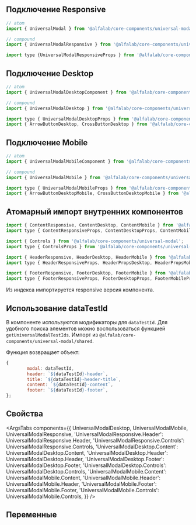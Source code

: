 
## Подключение Responsive

```jsx
// atom
import { UniversalModal } from '@alfalab/core-components/universal-modal';

// compound
import { UniversalModalResponsive } from '@alfalab/core-components/universal-modal';

import type {UniversalModalResponsiveProps } from '@alfalab/core-components/universal-modal';
```

## Подключение Desktop

```jsx
// atom
import { UniversalModalDesktopComponent } from '@alfalab/core-components/universal-modal';

// compound
import { UniversalModalDesktop } from '@alfalab/core-components/universal-modal';

import type { UniversalModalDesktopProps } from '@alfalab/core-components/universal-modal';
import { ArrowButtonDesktop, CrossButtonDesktop } from '@alfalab/core-components/universal-modal';
```

## Подключение Mobile

```jsx
// atom
import { UniversalModalMobileComponent } from '@alfalab/core-components/universal-modal';

// compound
import { UniversalModalMobile } from '@alfalab/core-components/universal-modal';

import type { UniversalModalMobileProps } from '@alfalab/core-components/universal-modal';
import { ArrowButtonDesktopMobile, CrossButtonDesktopMobile } from '@alfalab/core-components/universal-modal';
```

## Атомарный импорт внутренних компонентов

```jsx
import { ContentResponsive, ContentDesktop, ContentMobile } from '@alfalab/core-components/universal-modal';
import type { ContentResponsiveProps, ContentDesktopProps, ContentMobileProps } from '@alfalab/core-components/universal-modal';

import { Controls } from '@alfalab/core-components/universal-modal';
import type { ControlsProps } from '@alfalab/core-components/universal-modal';

import { HeaderResponsive, HeaderDesktop, HeaderMobile } from '@alfalab/core-components/universal-modal';
import type { HeaderResponsiveProps, HeaderPropsDesktop, HeaderPropsMobile } from '@alfalab/core-components/universal-modal';

import { FooterResponsive, FooterDesktop, FooterMobile } from '@alfalab/core-components/universal-modal';
import type { FooterResponsiveProps, FooterDesktopProps, FooterMobileProps } from '@alfalab/core-components/universal-modal';
```

Из индекса импортируется responsive версия компонента.

## Использование dataTestId

В компоненте используются модификаторы для `dataTestId`.
Для удобного поиска элементов можно воспользоваться функцией `getUniversalModalTestIds`.
Импорт из `@alfalab/core-components/universal-modal/shared`.

Функция возвращает объект:

```jsx
{
        modal: dataTestId,
        header: `${dataTestId}-header`,
        title: `${dataTestId}-header-title`,
        content: `${dataTestId}-content`,
        footer: `${dataTestId}-footer`,
};
```

## Свойства

<ArgsTabs
    components={{
        UniversalModalDesktop,
        UniversalModalMobile,
        UniversalModalResponsive,
        'UniversalModalResponsive.Header': UniversalModalResponsive.Header,
        'UniversalModalResponsive.Controls': UniversalModalResponsive.Controls,
        'UniversalModalDesktop.Content': UniversalModalDesktop.Content,
        'UniversalModalDesktop.Header': UniversalModalDesktop.Header,
        'UniversalModalDesktop.Footer': UniversalModalDesktop.Footer,
        'UniversalModalDesktop.Controls': UniversalModalDesktop.Controls,
        'UniversalModalMobile.Content': UniversalModalMobile.Content,
        'UniversalModalMobile.Header': UniversalModalMobile.Header,
        'UniversalModalMobile.Footer': UniversalModalMobile.Footer,
        'UniversalModalMobile.Controls': UniversalModalMobile.Controls,
    }}
/>

## Переменные

<CssVars css={vars} />
